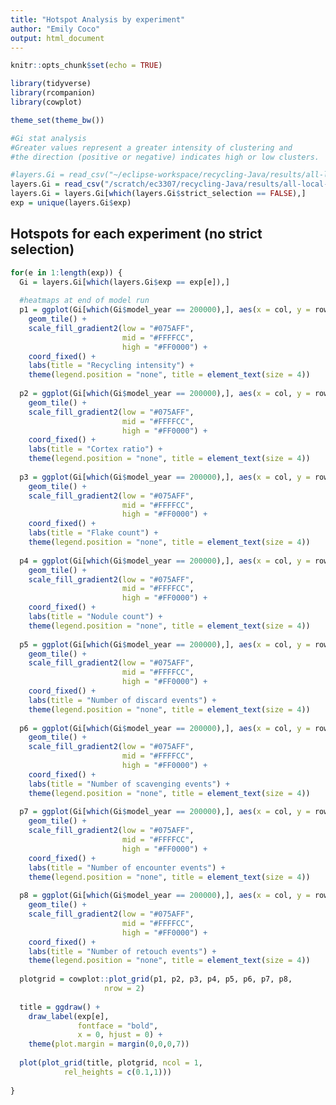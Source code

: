```yaml
---
title: "Hotspot Analysis by experiment"
author: "Emily Coco"
output: html_document
---
```


```r
knitr::opts_chunk$set(echo = TRUE)

library(tidyverse)
library(rcompanion)
library(cowplot)

theme_set(theme_bw())

#Gi stat analysis
#Greater values represent a greater intensity of clustering and 
#the direction (positive or negative) indicates high or low clusters. 

#layers.Gi = read_csv("~/eclipse-workspace/recycling-Java/results/all-local-G-results.csv", n_max = 600000)
layers.Gi = read_csv("/scratch/ec3307/recycling-Java/results/all-local-G-results.csv")
layers.Gi = layers.Gi[which(layers.Gi$strict_selection == FALSE),]
exp = unique(layers.Gi$exp)

```

## Hotspots for each experiment (no strict selection)

```r

for(e in 1:length(exp)) {
  Gi = layers.Gi[which(layers.Gi$exp == exp[e]),]
  
  #heatmaps at end of model run
  p1 = ggplot(Gi[which(Gi$model_year == 200000),], aes(x = col, y = row, fill = Gi.stat.RI)) +
    geom_tile() +
    scale_fill_gradient2(low = "#075AFF",
                         mid = "#FFFFCC",
                         high = "#FF0000") +
    coord_fixed() +
    labs(title = "Recycling intensity") +
    theme(legend.position = "none", title = element_text(size = 4))
  
  p2 = ggplot(Gi[which(Gi$model_year == 200000),], aes(x = col, y = row, fill = Gi.stat.CR)) +
    geom_tile() +
    scale_fill_gradient2(low = "#075AFF",
                         mid = "#FFFFCC",
                         high = "#FF0000") +
    coord_fixed() +
    labs(title = "Cortex ratio") +
    theme(legend.position = "none", title = element_text(size = 4))
  
  p3 = ggplot(Gi[which(Gi$model_year == 200000),], aes(x = col, y = row, fill = Gi.stat.flk.count)) +
    geom_tile() +
    scale_fill_gradient2(low = "#075AFF",
                         mid = "#FFFFCC",
                         high = "#FF0000") +
    coord_fixed() +
    labs(title = "Flake count") +
    theme(legend.position = "none", title = element_text(size = 4))
  
  p4 = ggplot(Gi[which(Gi$model_year == 200000),], aes(x = col, y = row, fill = Gi.stat.nod.count)) +
    geom_tile() +
    scale_fill_gradient2(low = "#075AFF",
                         mid = "#FFFFCC",
                         high = "#FF0000") +
    coord_fixed() +
    labs(title = "Nodule count") +
    theme(legend.position = "none", title = element_text(size = 4))
    
  p5 = ggplot(Gi[which(Gi$model_year == 200000),], aes(x = col, y = row, fill = Gi.stat.num.discard)) +
    geom_tile() +
    scale_fill_gradient2(low = "#075AFF",
                         mid = "#FFFFCC",
                         high = "#FF0000") +
    coord_fixed() +
    labs(title = "Number of discard events") +
    theme(legend.position = "none", title = element_text(size = 4))
  
  p6 = ggplot(Gi[which(Gi$model_year == 200000),], aes(x = col, y = row, fill = Gi.stat.num.scavenge)) +
    geom_tile() +
    scale_fill_gradient2(low = "#075AFF",
                         mid = "#FFFFCC",
                         high = "#FF0000") +
    coord_fixed() +
    labs(title = "Number of scavenging events") +
    theme(legend.position = "none", title = element_text(size = 4))
  
  p7 = ggplot(Gi[which(Gi$model_year == 200000),], aes(x = col, y = row, fill = Gi.stat.num.encounters)) +
    geom_tile() +
    scale_fill_gradient2(low = "#075AFF",
                         mid = "#FFFFCC",
                         high = "#FF0000") +
    coord_fixed() +
    labs(title = "Number of encounter events") +
    theme(legend.position = "none", title = element_text(size = 4))
  
  p8 = ggplot(Gi[which(Gi$model_year == 200000),], aes(x = col, y = row, fill = Gi.stat.num.retouch)) +
    geom_tile() +
    scale_fill_gradient2(low = "#075AFF",
                         mid = "#FFFFCC",
                         high = "#FF0000") +
    coord_fixed() +
    labs(title = "Number of retouch events") +
    theme(legend.position = "none", title = element_text(size = 4))
  
  plotgrid = cowplot::plot_grid(p1, p2, p3, p4, p5, p6, p7, p8, 
                     nrow = 2)
  
  title = ggdraw() +
    draw_label(exp[e], 
               fontface = "bold", 
               x = 0, hjust = 0) +
    theme(plot.margin = margin(0,0,0,7))
  
  plot(plot_grid(title, plotgrid, ncol = 1, 
            rel_heights = c(0.1,1)))
  
}

```
